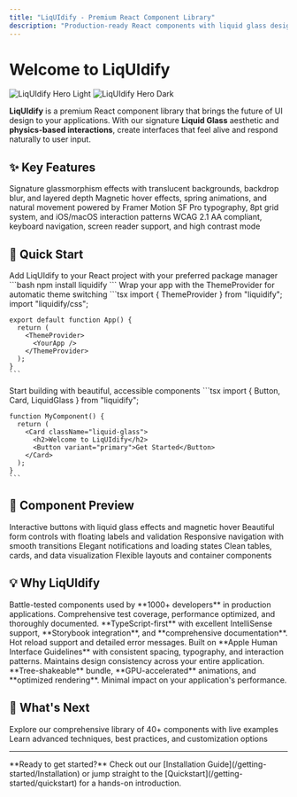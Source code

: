 ```yaml
---
title: "LiqUIdify - Premium React Component Library"
description: "Production-ready React components with liquid glass design and physics-based interactions. 40+ components, TypeScript-first, accessibility-ready."
---
```


<!-- Liquid Glass SVG filter defs are injected globally via /scripts/enhancements.js -->


# Welcome to LiqUIdify

<section data-hero className="hero-tilt spotlight preserve-3d">
  <img
    className="block dark:hidden"
    src="/images/hero-light.png"
    alt="LiqUIdify Hero Light"
  />
  <img
    className="hidden dark:block"
    src="/images/hero-dark.png"
    alt="LiqUIdify Hero Dark"
  />
</section>

**LiqUIdify** is a premium React component library that brings the future of UI design to your applications. With our signature **Liquid Glass** aesthetic and **physics-based interactions**, create interfaces that feel alive and respond naturally to user input.

## ✨ Key Features

<CardGroup cols={2}>
  <Card
    title="🌊 Liquid Glass Design"
    icon="droplet"
    href="/core-concepts/liquid-glass-system"
  >
    Signature glassmorphism effects with translucent backgrounds, backdrop blur,
    and layered depth
  </Card>
  <Card
    title="⚡ Physics-Based Interactions"
    icon="bolt"
    href="/guides/recipes"
  >
    Magnetic hover effects, spring animations, and natural movement powered by
    Framer Motion
  </Card>
  <Card
    title="🎯 Apple-Quality Polish"
    icon="apple"
    href="/core-concepts/theme-system"
  >
    SF Pro typography, 8pt grid system, and iOS/macOS interaction patterns
  </Card>
  <Card
    title="♿ Accessibility First"
    icon="universal-access"
    href="/guides/accessibility"
  >
    WCAG 2.1 AA compliant, keyboard navigation, screen reader support, and high
    contrast mode
  </Card>
</CardGroup>

## 🚀 Quick Start

<Steps>
  <Step title="Install LiqUIdify">
    Add LiqUIdify to your React project with your preferred package manager
    ```bash
    npm install liquidify
    ```
  </Step>
  <Step title="Setup Theme Provider">
    Wrap your app with the ThemeProvider for automatic theme switching
    ```tsx
    import { ThemeProvider } from "liquidify";
    import "liquidify/css";

    export default function App() {
      return (
        <ThemeProvider>
          <YourApp />
        </ThemeProvider>
      );
    }
    ```

  </Step>
  <Step title="Use Components">
    Start building with beautiful, accessible components
    ```tsx
    import { Button, Card, LiquidGlass } from "liquidify";

    function MyComponent() {
      return (
        <Card className="liquid-glass">
          <h2>Welcome to LiqUIdify</h2>
          <Button variant="primary">Get Started</Button>
        </Card>
      );
    }
    ```

  </Step>
</Steps>

## 🎨 Component Preview

<CardGroup cols={3}>
  <Card title="Buttons" href="/components/button">
    Interactive buttons with liquid glass effects and magnetic hover
  </Card>
  <Card title="Forms" href="/components/input">
    Beautiful form controls with floating labels and validation
  </Card>
  <Card title="Navigation" href="/components/navbar">
    Responsive navigation with smooth transitions
  </Card>
  <Card title="Feedback" href="/components/toast">
    Elegant notifications and loading states
  </Card>
  <Card title="Data Display" href="/components/table">
    Clean tables, cards, and data visualization
  </Card>
  <Card title="Layout" href="/components/modal">
    Flexible layouts and container components
  </Card>
</CardGroup>

## 💡 Why LiqUIdify

<AccordionGroup>
  <Accordion title="🏆 Production Ready">
    Battle-tested components used by **1000+ developers** in production
    applications. Comprehensive test coverage, performance optimized, and
    thoroughly documented.
  </Accordion>

<Accordion title="🔧 Developer Experience">
  **TypeScript-first** with excellent IntelliSense support, **Storybook
  integration**, and **comprehensive documentation**. Hot reload support and
  detailed error messages.
</Accordion>

<Accordion title="🎯 Design System">
  Built on **Apple Human Interface Guidelines** with consistent spacing,
  typography, and interaction patterns. Maintains design consistency across your
  entire application.
</Accordion>

  <Accordion title="⚡ Performance">
    **Tree-shakeable** bundle, **GPU-accelerated** animations, and **optimized
    rendering**. Minimal impact on your application's performance.
  </Accordion>
</AccordionGroup>

## 🌟 What's Next

<CardGroup cols={2}>
  <Card title="Browse Components" icon="shapes" href="/components">
    Explore our comprehensive library of 40+ components with live examples
  </Card>
  <Card title="Read the Guides" icon="book" href="/guides/theming">
    Learn advanced techniques, best practices, and customization options
  </Card>
</CardGroup>

---

<Note>
  **Ready to get started?** Check out our [Installation
  Guide](/getting-started/Installation) or jump straight to the
  [Quickstart](/getting-started/quickstart) for a hands-on introduction.
</Note>

<script defer src="/scripts/enhancements.js"></script>

